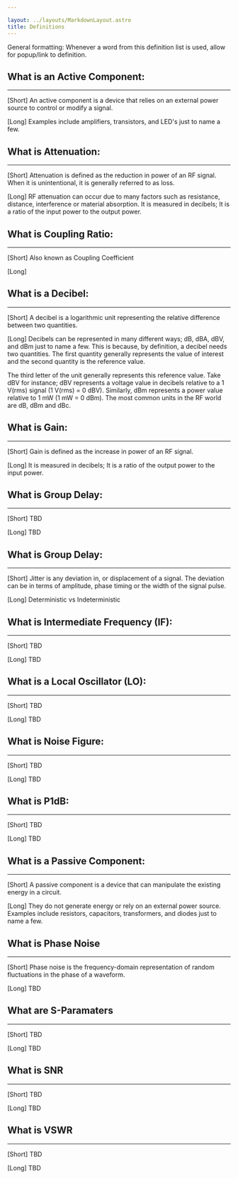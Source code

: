 ```yaml
---

layout: ../layouts/MarkdownLayout.astro
title: Definitions
--- 
```


General formatting: Whenever a word from this definition list 
is used, allow for popup/link to definition.

## What is an Active Component:

---

[Short]
An active component is a device that relies on an external power source 
to control or modify a signal.

[Long]
Examples include amplifiers, transistors, and LED's just to name a few.

## What is Attenuation:

---

[Short]
Attenuation is defined as the reduction in power of an RF signal. When it 
is unintentional, it is generally referred to as loss.

[Long]
RF attenuation can occur due to many factors such as resistance, distance, 
interference or material absorption.  It is measured in decibels; It is a 
ratio of the input power to the output power.

## What is Coupling Ratio:

---

[Short] Also known as Coupling Coefficient

[Long]

## What is a Decibel:

---

[Short]
A decibel is a logarithmic unit representing the relative difference between 
two quantities.

[Long]
Decibels can be represented in many different ways; dB, dBA, dBV, and dBm just 
to name a few. This is because, by definition, a decibel needs two quantities. 
The first quantity generally represents the value of interest and the second 
quantity is the reference value.

The third letter of the unit generally represents this reference value. 
Take dBV for instance; dBV represents a voltage value in decibels relative to 
a 1 V(rms) signal (1 V(rms) = 0 dBV). Similarly, dBm represents a power value 
relative to 1 mW (1 mW = 0 dBm). The most common units in the RF world are dB, 
dBm and dBc.

## What is Gain:

---

[Short]
Gain is defined as the increase in power of an RF signal.

[Long]
It is measured in decibels; It is a ratio of the output power to the input power.

## What is Group Delay:

---

[Short]
TBD

[Long]
TBD

## What is Group Delay:

---

[Short]
Jitter is any deviation in, or displacement of a signal. The deviation can be in 
terms of amplitude, phase timing or the width of the signal pulse.

[Long]
Deterministic vs Indeterministic

## What is Intermediate Frequency (IF):

---

[Short]
TBD

[Long]
TBD

## What is a Local Oscillator (LO):

---

[Short]
TBD

[Long]
TBD

## What is Noise Figure:

---

[Short]
TBD

[Long]
TBD

## What is P1dB:

---

[Short]
TBD

[Long]
TBD

## What is a Passive Component:

---

[Short]
A passive component is a device that can manipulate the existing energy in a circuit.

[Long]
They do not generate energy or rely on an external power source. Examples include 
resistors, capacitors, transformers, and diodes just to name a few.

## What is Phase Noise

---

[Short]
Phase noise is the frequency-domain representation of random fluctuations in 
the phase of a waveform.

[Long]
TBD


## What are S-Paramaters

---

[Short]
TBD

[Long]
TBD

## What is SNR

---

[Short]
TBD

[Long]
TBD

## What is VSWR

---

[Short]
TBD

[Long]
TBD